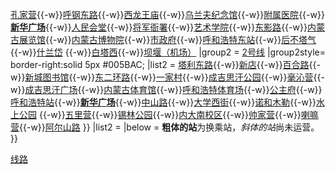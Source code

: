 {{Navbox
|name = 呼和浩特地铁
|title = [[呼和浩特地铁]]线路及车站列表
|groupstyle = text-align:center; background-color:#eee;
|titlestyle = background:white
|belowstyle = background:white;text-align: center; font-size: 100%;
|list1  = {{Navbox|child
|title      = 營運中車站
|state = uncollapsed
|titlestyle = background: #ececec; text-align: center; font-size: 100%;
|liststyle  = text-align: left; font-size: 90%;
|groupstyle = background: #ececec; text-align: center; width: 9%; font-size: 100%;
|group1 = [[呼和浩特地铁1号线|1号线]]
|group1style= border-right:solid 5px #E82311;
|list1  = [[伊利健康谷站|伊利健康谷]]{{-w}}[[西二环路站|西二环路]]{{-w}}[[孔家营站|孔家营]]{{-w}}[[呼钢东路站|呼钢东路]]{{-w}}[[西龙王庙站|西龙王庙]]{{-w}}[[乌兰夫纪念馆站|乌兰夫纪念馆]]{{-w}}[[附属医院站|附属医院]]{{-w}}'''[[新华广场站|新华广场]]'''{{-w}}[[人民会堂站 (呼和浩特市)|人民会堂]]{{-w}}[[将军衙署站|将军衙署]]{{-w}}[[艺术学院站|艺术学院]]{{-w}}[[东影路站|东影路]]{{-w}}[[内蒙古展览馆站|内蒙古展览馆]]{{-w}}[[内蒙古博物院站|内蒙古博物院]]{{-w}}[[市政府站 (呼和浩特市)|市政府]]{{-w}}[[呼和浩特东站站|呼和浩特东站]]{{-w}}[[后不塔气站|后不塔气]]{{-w}}[[什兰岱站|什兰岱]] {{-w}}[[白塔西站|白塔西]]{{-w}}[[坝堰（机场）站|坝堰（机场）]]
|group2 = [[呼和浩特地铁2号线|2号线]]
|group2style= border-right:solid 5px #005BAC;
|list2  = [[塔利东路站|塔利东路]]{{-w}}[[新店站 (呼和浩特市)|新店]]{{-w}}[[百合路站|百合路]]{{-w}}[[新城图书馆站|新城图书馆]]{{-w}}[[东二环路站|东二环路]]{{-w}}[[一家村站|一家村]]{{-w}}[[成吉思汗公园站|成吉思汗公园]]{{-w}}[[毫沁营站|毫沁营]]{{-w}}[[成吉思汗广场站|成吉思汗广场]]{{-w}}[[内蒙古体育馆站|内蒙古体育馆]]{{-w}}[[呼和浩特体育场站|呼和浩特体育场]]{{-w}}[[公主府站|公主府]]{{-w}}[[呼和浩特站站|呼和浩特站]]{{-w}}'''[[新华广场站|新华广场]]'''{{-w}}[[中山路站 (呼和浩特市)|中山路]]{{-w}}[[大学西街站|大学西街]]{{-w}}[[诺和木勒站|诺和木勒]]{{-w}}[[水上公园站|水上公园]] {{-w}}[[五里营站|五里营]]{{-w}}[[锡林公园站|锡林公园]]{{-w}}[[内大南校区站|内大南校区]]{{-w}}[[帅家营站|帅家营]]{{-w}}[[喇嘛营站|喇嘛营]]{{-w}}[[阿尔山路站|阿尔山路]]
}}
|list2  = {{Navbox|child
|title      = <span style="color: #888;"> 興建及規劃中車站（未來發展）</span>
|titlestyle = background: #ececec; text-align: center; font-size: 100%;
|liststyle  = text-align: left; font-size: 90%;
|groupstyle = background: #ececec; text-align: center; width: 9%; font-size: 100%;
}}
|below   = '''粗体的站'''为换乘站，''斜体的站''尚未运营。
}}<noinclude>
[[Category:呼和浩特地铁模板|线路]]
</noinclude>